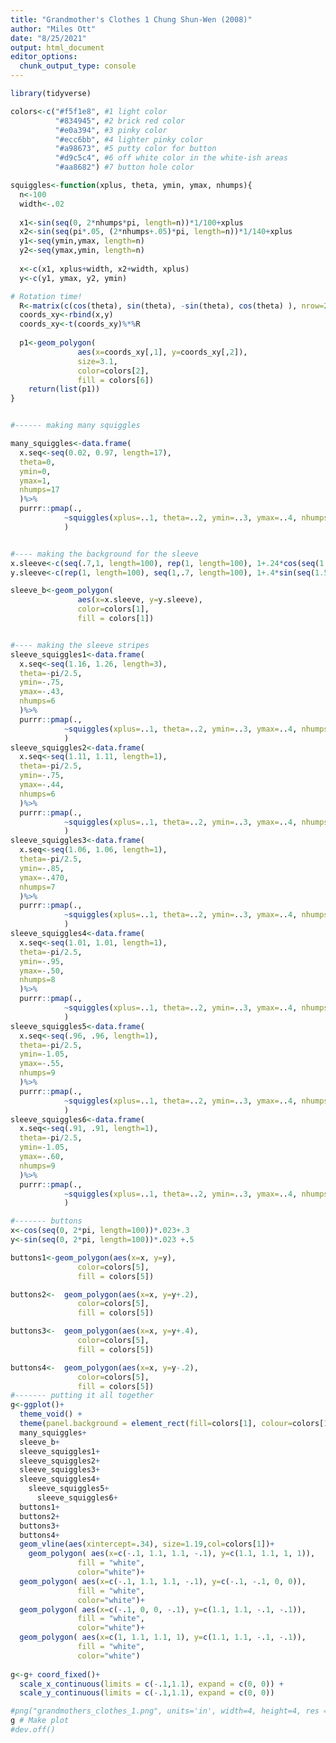 ```yaml
---
title: "Grandmother's Clothes 1 Chung Shun-Wen (2008)"
author: "Miles Ott"
date: "8/25/2021"
output: html_document
editor_options: 
  chunk_output_type: console
---
```


```r
library(tidyverse)

colors<-c("#f5f1e8", #1 light color
          "#834945", #2 brick red color
          "#e0a394", #3 pinky color
          "#ecc6bb", #4 lighter pinky color
          "#a98673", #5 putty color for button
          "#d9c5c4", #6 off white color in the white-ish areas
          "#aa8682") #7 button hole color

squiggles<-function(xplus, theta, ymin, ymax, nhumps){
  n<-100
  width<-.02
  
  x1<-sin(seq(0, 2*nhumps*pi, length=n))*1/100+xplus
  x2<-sin(seq(pi*.05, (2*nhumps+.05)*pi, length=n))*1/140+xplus
  y1<-seq(ymin,ymax, length=n)
  y2<-seq(ymax,ymin, length=n)
  
  x<-c(x1, xplus+width, x2+width, xplus)
  y<-c(y1, ymax, y2, ymin)

# Rotation time! 
  R<-matrix(c(cos(theta), sin(theta), -sin(theta), cos(theta) ), nrow=2)
  coords_xy<-rbind(x,y)
  coords_xy<-t(coords_xy)%*%R
  
  p1<-geom_polygon( 
               aes(x=coords_xy[,1], y=coords_xy[,2]), 
               size=3.1,
               color=colors[2],
               fill = colors[6])
    return(list(p1))
}


#------ making many squiggles

many_squiggles<-data.frame(
  x.seq<-seq(0.02, 0.97, length=17),
  theta=0,
  ymin=0,
  ymax=1,
  nhumps=17
  )%>%
  purrr::pmap(., 
            ~squiggles(xplus=..1, theta=..2, ymin=..3, ymax=..4, nhumps=..5)
            )


#---- making the background for the sleeve
x.sleeve<-c(seq(.7,1, length=100), rep(1, length=100), 1+.24*cos(seq(1.5*pi, pi, length=100)))
y.sleeve<-c(rep(1, length=100), seq(1,.7, length=100), 1+.4*sin(seq(1.5*pi, pi, length=100)))

sleeve_b<-geom_polygon( 
               aes(x=x.sleeve, y=y.sleeve), 
               color=colors[1],
               fill = colors[1])


#---- making the sleeve stripes
sleeve_squiggles1<-data.frame(
  x.seq<-seq(1.16, 1.26, length=3),
  theta=-pi/2.5,
  ymin=-.75,
  ymax=-.43,
  nhumps=6
  )%>%
  purrr::pmap(., 
            ~squiggles(xplus=..1, theta=..2, ymin=..3, ymax=..4, nhumps=..5)
            )
sleeve_squiggles2<-data.frame(
  x.seq<-seq(1.11, 1.11, length=1),
  theta=-pi/2.5,
  ymin=-.75,
  ymax=-.44,
  nhumps=6
  )%>%
  purrr::pmap(., 
            ~squiggles(xplus=..1, theta=..2, ymin=..3, ymax=..4, nhumps=..5)
            )
sleeve_squiggles3<-data.frame(
  x.seq<-seq(1.06, 1.06, length=1),
  theta=-pi/2.5,
  ymin=-.85,
  ymax=-.470,
  nhumps=7
  )%>%
  purrr::pmap(., 
            ~squiggles(xplus=..1, theta=..2, ymin=..3, ymax=..4, nhumps=..5)
            )
sleeve_squiggles4<-data.frame(
  x.seq<-seq(1.01, 1.01, length=1),
  theta=-pi/2.5,
  ymin=-.95,
  ymax=-.50,
  nhumps=8
  )%>%
  purrr::pmap(., 
            ~squiggles(xplus=..1, theta=..2, ymin=..3, ymax=..4, nhumps=..5)
            )
sleeve_squiggles5<-data.frame(
  x.seq<-seq(.96, .96, length=1),
  theta=-pi/2.5,
  ymin=-1.05,
  ymax=-.55,
  nhumps=9
  )%>%
  purrr::pmap(., 
            ~squiggles(xplus=..1, theta=..2, ymin=..3, ymax=..4, nhumps=..5)
            )
sleeve_squiggles6<-data.frame(
  x.seq<-seq(.91, .91, length=1),
  theta=-pi/2.5,
  ymin=-1.05,
  ymax=-.60,
  nhumps=9
  )%>%
  purrr::pmap(., 
            ~squiggles(xplus=..1, theta=..2, ymin=..3, ymax=..4, nhumps=..5)
            )

#------- buttons
x<-cos(seq(0, 2*pi, length=100))*.023+.3
y<-sin(seq(0, 2*pi, length=100))*.023 +.5 

buttons1<-geom_polygon(aes(x=x, y=y), 
               color=colors[5],
               fill = colors[5])

buttons2<-  geom_polygon(aes(x=x, y=y+.2), 
               color=colors[5],
               fill = colors[5])

buttons3<-  geom_polygon(aes(x=x, y=y+.4), 
               color=colors[5],
               fill = colors[5])

buttons4<-  geom_polygon(aes(x=x, y=y-.2), 
               color=colors[5],
               fill = colors[5])
#------- putting it all together
g<-ggplot()+
  theme_void() + 
  theme(panel.background = element_rect(fill=colors[1], colour=colors[1]))+ 
  many_squiggles+
  sleeve_b+
  sleeve_squiggles1+
  sleeve_squiggles2+
  sleeve_squiggles3+
  sleeve_squiggles4+
    sleeve_squiggles5+
      sleeve_squiggles6+
  buttons1+
  buttons2+
  buttons3+
  buttons4+
  geom_vline(aes(xintercept=.34), size=1.19,col=colors[1])+
    geom_polygon( aes(x=c(-.1, 1.1, 1.1, -.1), y=c(1.1, 1.1, 1, 1)),
               fill = "white",
               color="white")+
  geom_polygon( aes(x=c(-.1, 1.1, 1.1, -.1), y=c(-.1, -.1, 0, 0)),
               fill = "white",
               color="white")+
  geom_polygon( aes(x=c(-.1, 0, 0, -.1), y=c(1.1, 1.1, -.1, -.1)),
               fill = "white",
               color="white")+
  geom_polygon( aes(x=c(1, 1.1, 1.1, 1), y=c(1.1, 1.1, -.1, -.1)),
               fill = "white",
               color="white")
  
g<-g+ coord_fixed()+
  scale_x_continuous(limits = c(-.1,1.1), expand = c(0, 0)) +
  scale_y_continuous(limits = c(-.1,1.1), expand = c(0, 0))

#png("grandmothers_clothes_1.png", units='in', width=4, height=4, res = 800)
g # Make plot
#dev.off()
```

